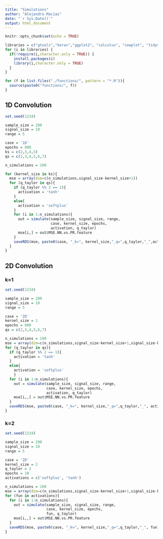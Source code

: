 ---
title: "Simulations"
author: "Alejandro Macías"
date: "`r Sys.Date()`"
output: html_document
---

```{r setup, include=FALSE}
knitr::opts_chunk$set(echo = TRUE)
```


```{r}
libraries = c("gtools","keras","ggplot2", "calculus", "cowplot", "tidyverse")
for (i in libraries) {
  if(!require(i,character.only = TRUE)) {
    install.packages(i)
    library(i,character.only = TRUE)
  }
}
```



```{r}
for (f in list.files("./functions/", pattern = "*.R")){
  source(paste0("functions/", f))
}
```

## 1D Convolution

```{r}
set.seed(1234)
```

```{r}
sample_size = 200
signal_size = 10
range = 5
```

```{r}
case = '1D'
epochs = 800
ks = c(2,3,4,5)
qs = c(2,3,4,5,6,7)

n_simulations = 100
```


```{r}
for (kernel_size in ks){
  mse = array(dim=c(n_simulations,signal_size-kernel_size+1))
  for (q_taylor in qs){
    if (q_taylor %% 2 == 1){
      activation = 'tanh'
    }
    else{
      activation = 'softplus'
    }
    for (i in 1:n_simulations){
      out = simulate(sample_size, signal_size, range, 
                     case, kernel_size, epochs,
                     activation, q_taylor)
      mse[i,] = out$MSE.NN.vs.PR.feature
    }
    saveRDS(mse, paste0(case, "_k=", kernel_size,"_q=",q_taylor,"_",activation))
  }
}

```

## 2D Convolution

### k=1

```{r}
set.seed(1234)
```

```{r}
sample_size = 200
signal_size = 10
range = 5
```

```{r}
case = '2D'
kernel_size = 1
epochs = 800
qs = c(2,3,4,5,6,7)
```

```{r}
n_simulations = 100
mse = array(dim=c(n_simulations,signal_size-kernel_size+1,signal_size-kernel_size+1))
for (q_taylor in qs){
  if (q_taylor %% 2 == 1){
    activation = 'tanh'
  }
  else{
    activation = 'softplus'
    }
  for (i in 1:n_simulations){
    out = simulate(sample_size, signal_size, range, 
                   case, kernel_size, epochs,
                   activation, q_taylor)
    mse[i,,] = out$MSE.NN.vs.PR.feature
  }
  saveRDS(mse, paste0(case, "_k=", kernel_size,"_q=",q_taylor,"_", activation))
}
```


### k=2

```{r}
set.seed(1234)
```

```{r}
sample_size = 200
signal_size = 10
range = 5
```

```{r}
case = '2D'
kernel_size = 2
q_taylor = 2
epochs = 10
activations = c('softplus', 'tanh')
```


```{r}
n_simulations = 100
mse = array(dim=c(n_simulations,signal_size-kernel_size+1,signal_size-kernel_size+1))
for (fun in activations){
  for (i in 1:n_simulations){
    out = simulate(sample_size, signal_size, range, 
                   case, kernel_size, epochs,
                   fun, q_taylor)
    mse[i,,] = out$MSE.NN.vs.PR.feature
  }
  saveRDS(mse, paste0(case, "_k=", kernel_size,"_q=",q_taylor,"_", fun))
}
```





